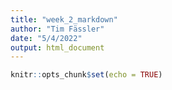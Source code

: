 ```yaml
---
title: "week_2_markdown"
author: "Tim Fässler"
date: "5/4/2022"
output: html_document
---
```


```r
knitr::opts_chunk$set(echo = TRUE)
```


